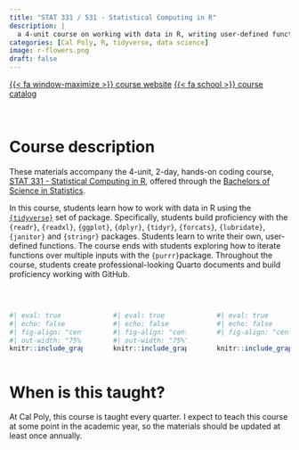 ```yaml
---
title: "STAT 331 / 531 - Statistical Computing in R"
description: |
  a 4-unit course on working with data in R, writing user-defined functions, and iteration
categories: [Cal Poly, R, tidyverse, data science]
image: r-flowers.png
draft: false
---
```


[{{< fa window-maximize >}} course website](https://atheobold.github.io/groupworthy-data-science/){.btn target="_blank"} [{{< fa school >}} course catalog](https://catalog.calpoly.edu/search/?P=stat+331){.btn target="_blank"}

<br>

# Course description

These materials accompany the 4-unit, 2-day, hands-on coding course, [STAT 331 - Statistical Computing in R](https://atheobold.github.io/groupworthy-data-science/), offered through the [Bachelors of Science in Statistics](https://statistics.calpoly.edu/content/curriculum).

In this course, students learn how to work with data in R using the [`{tidyverse}`](https://www.tidyverse.org/) set of package. Specifically, students build proficiency with the `{readr}`, `{readxl}`, `{ggplot}`, `{dplyr}`, `{tidyr}`, `{forcats}`, `{lubridate}`, `{janitor}` and `{stringr}` packages. Students learn to write their own, user-defined functions. The course ends with students exploring how to iterate functions over multiple inputs with the `{purrr}`package. Throughout the course, students create professional-looking Quarto documents and build proficiency working with GitHub.

<br>

:::::::: columns
::: {.column width="30%"}
```r
#| eval: true
#| echo: false
#| fig-align: "center"
#| out-width: "75%"
knitr::include_graphics("tidyverse-hex.png")
```
:::

::: {.column width="3%"}
:::

::: {.column width="30%"}
```r
#| eval: true
#| echo: false
#| fig-align: "center"
#| out-width: "75%"
knitr::include_graphics("quarto.png")
```
:::

::: {.column width="3%"}
:::

::: {.column width="30%"}
```r
#| eval: true
#| echo: false
#| fig-align: "center"

knitr::include_graphics("github.png")
```
:::
::::::::

# When is this taught?

At Cal Poly, this course is taught every quarter. I expect to teach this course at some point in the academic year, so the materials should be updated at least once annually.
